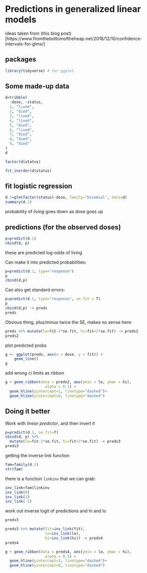 # Predictions in generalized linear models

ideas taken from (this blog post)[https://www.fromthebottomoftheheap.net/2018/12/10/confidence-intervals-for-glms/]

## packages

```r
library(tidyverse) # for ggplot
```

## Some made-up data

```r
d=tribble(
  ~dose, ~status,
  1, "lived",
  2, "died",
  3, "lived",
  4, "lived",
  5, "died",
  6, "lived",
  7, "died",
  8, "died",
  9, "died"
)
d
```

```r
factor(d$status)
```

```r
fct_inorder(d$status)
```


## fit logistic regression

```r
d.1=glm(factor(status)~dose, family="binomial", data=d)
summary(d.1)
```

probability of *living* goes down as dose goes up

## predictions (for the observed doses)

```r
p=predict(d.1)
cbind(d, p)
```

these are predicted log-odds of living

Can make it into predicted probabilities:

```r
p=predict(d.1, type="response")
p
cbind(d,p)
```

Can also get standard errors:

```r
p=predict(d.1, type="response", se.fit = T)
p
cbind(d,p) -> preds
preds
```

Obvious thing, plus/minus twice the SE, makes no sense here:

```r
preds %>% mutate(lo=fit-2*se.fit, hi=fit+2*se.fit) -> preds2
preds2
```

plot predicted probs

```r
g <- ggplot(preds, aes(x = dose, y = fit)) +
    geom_line()
g
```

add wrong ci limits as ribbon

```r
g + geom_ribbon(data = preds2, aes(ymin = lo, ymax = hi),
                  alpha = 0.1) +
  geom_hline(yintercept=1, linetype="dashed")+
  geom_hline(yintercept=0, linetype="dashed")

```

## Doing it better

Work with *linear predictor*, and then invert it

```r
p=predict(d.1, se.fit=T)
cbind(d, p) %>% 
  mutate(lo=fit-2*se.fit, hi=fit+2*se.fit) -> preds3
preds3
```

getting the inverse link function

```r
fam=family(d.1)
str(fam)
```

there is a function `linkinv` that we can grab:

```r
inv_link=fam$linkinv
inv_link(0)
inv_link(1)
inv_link(-1)
```

work out inverse logit of predictions and hi and lo

```r
preds3
```

```r
preds3 %>% mutate(fit=inv_link(fit),
                  lo=inv_link(lo),
                  hi=inv_link(hi)) -> preds4
preds4
```

```r
g + geom_ribbon(data = preds4, aes(ymin = lo, ymax = hi),
                  alpha = 0.1) +
  geom_hline(yintercept=1, linetype="dashed")+
  geom_hline(yintercept=0, linetype="dashed")

```

